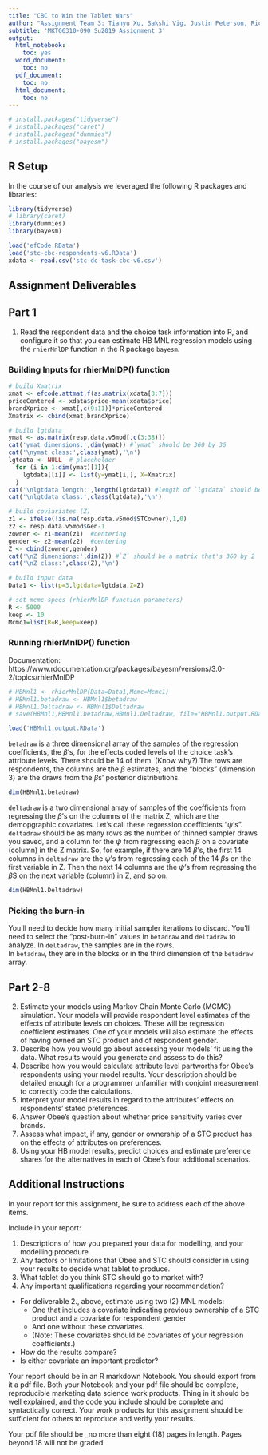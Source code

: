 ```yaml
---
title: "CBC to Win the Tablet Wars"
author: "Assignment Team 3: Tianyu Xu, Sakshi Vig, Justin Peterson, Richard Mohlman, Steve Lucero, Kris Clegg"
subtitle: 'MKTG6310-090 Su2019 Assignment 3'
output:
  html_notebook:
    toc: yes
  word_document:
    toc: no
  pdf_document:
    toc: no
  html_document:
    toc: no
---
```


```r

# install.packages("tidyverse")
# install.packages("caret")
# install.packages("dummies")
# install.packages("bayesm")
```

## R Setup 

In the course of our analysis we leveraged the following R packages and libraries:

```r
library(tidyverse)
# library(caret)
library(dummies)
library(bayesm)
```

```r
load('efCode.RData')
load('stc-cbc-respondents-v6.RData')
xdata <- read.csv('stc-dc-task-cbc-v6.csv')
```


## Assignment Deliverables

## Part 1

1. Read the respondent data and the choice task information into R, and configure it so that you can estimate HB MNL regression models using the `rhierMnlDP` function in the R package `bayesm`.  

### Building Inputs for rhierMnlDP() function

```r
# build Xmatrix
xmat <- efcode.attmat.f(as.matrix(xdata[3:7]))
priceCentered <- xdata$price-mean(xdata$price)
brandXprice <- xmat[,c(9:11)]*priceCentered
Xmatrix <- cbind(xmat,brandXprice)

# build lgtdata
ymat <- as.matrix(resp.data.v5mod[,c(3:38)])
cat('ymat dimensions:',dim(ymat)) #`ymat` should be 360 by 36
cat('\nymat class:',class(ymat),'\n')
lgtdata <- NULL  # placeholder
  for (i in 1:dim(ymat)[1]){
    lgtdata[[i]] <- list(y=ymat[i,], X=Xmatrix)
  }
cat('\nlgtdata length:',length(lgtdata)) #length of `lgtdata` should be 360
cat('\nlgtdata class:',class(lgtdata),'\n')

# build coviariates (Z)
z1 <- ifelse(!is.na(resp.data.v5mod$STCowner),1,0)
z2 <- resp.data.v5mod$Gen-1
zowner <- z1-mean(z1)  #centering
gender <- z2-mean(z2)  #centering
Z <- cbind(zowner,gender)
cat('\nZ dimensions:',dim(Z)) #`Z` should be a matrix that's 360 by 2
cat('\nZ class:',class(Z),'\n')
```

```r
# build input data
Data1 <- list(p=3,lgtdata=lgtdata,Z=Z)

# set mcmc-specs (rhierMnlDP function parameters)
R <- 5000
keep <- 10
Mcmc1=list(R=R,keep=keep)
```

### Running rhierMnlDP() function

Documentation: https://www.rdocumentation.org/packages/bayesm/versions/3.0-2/topics/rhierMnlDP

```r
# HBMnl1 <- rhierMnlDP(Data=Data1,Mcmc=Mcmc1)
# HBMnl1.betadraw <- HBMnl1$betadraw
# HBMnl1.Deltadraw <- HBMnl1$Deltadraw
# save(HBMnl1,HBMnl1.betadraw,HBMnl1.Deltadraw, file="HBMnl1.output.RData")
```

```r
load('HBMnl1.output.RData')
```

`betadraw` is a three dimensional array of the samples of the regression coefficients, the $\beta$'s, for the effects coded levels of the choice task's attribute levels.  There should be 14 of them.  (Know why?).The rows are respondents, the columns are the $\beta$ estimates, and the "blocks" (dimension 3) are the draws from the $\beta$s' posterior distributions.
```r
dim(HBMnl1.betadraw)
```

`deltadraw` is a two dimensional array of samples of the coefficients from regressing the $\beta$'s on the columns of the matrix Z, which are the demopgraphic covariates.  Let's call these regression coefficients "$\psi$'s". `deltadraw` should be as many rows as the number of thinned sampler draws you saved, and a column for the $\psi$ from regressing each $\beta$ on a covariate (column) in the Z matrix.  So, for example, if there are 14 $\beta$'s, the first 14 columns in `deltadraw` are the $\psi$'s from regressing each of the 14 $\beta$s on the first variable in Z.  Then the next 14 columns are the $\psi$'s from regressing the $\beta$S on the next variable (column) in Z, and so on.
```r
dim(HBMnl1.Deltadraw)
```

### Picking the burn-in

You'll need to decide how many initial sampler iterations to discard. 
You'll need to select the "post-burn-in" values in `betadraw` and `deltadraw` to analyze. 
In `deltadraw`, the samples are in the rows.  
In `betadraw`, they are in the blocks or in the third dimension of the `betadraw` array.

## Part 2-8
2. Estimate your models using Markov Chain Monte Carlo (MCMC) simulation.  Your models will provide respondent level estimates of the effects of attribute levels on choices. These will be regression coefficient estimates.  One of your models will also estimate the effects of having owned an STC product and of respondent gender.
3. Describe how you would go about assessing your models' fit using the data. What results would you generate and assess to do this?
4. Describe how you would calculate attribute level partworths for Obee's respondents using your model results. Your description should be detailed enough for a programmer unfamiliar with conjoint measurement to correctly code the calculations.
5. Interpret your model results in regard to the attributes' effects on respondents' stated preferences.  
6. Answer Obee's question about whether price sensitivity varies over brands.
7. Assess what impact, if any, gender or ownership of a STC product has on the effects of attributes on preferences.
8. Using your HB model results, predict choices and estimate preference shares for the alternatives in each of Obee's four additional scenarios.
     
## Additional Instructions

In your report for this assignment, be sure to address each of the above items.  

Include in your report:

1. Descriptions of how you prepared your data for modelling, and your modelling procedure.
2. Any factors or limitations that Obee and STC should consider in using your results to decide what tablet to produce.
3. What tablet do you think STC should go to market with?
4. Any important qualifications regarding your recommendation?

* For deliverable 2., above, estimate using two (2) MNL models:
    + One that includes a covariate indicating previous ownership of a STC product and a covariate for respondent gender
    + And one without these covariates.
    + (Note:  These covariates should be covariates of your regression coefficients.)
* How do the results compare?
* Is either covariate an important predictor?

Your report should be in an R markdown Notebook.  You should export from it a pdf file.  Both your Notebook and your pdf file should be complete, reproducible marketing data science work products.  Thing in it should be well explained, and the code you include should be complete and syntactically correct.  Your work products for this assignment should be sufficient for others to reproduce and verify your results.

Your pdf file should be _no more than eight (18) pages in length.  Pages beyond 18 will not be graded.
